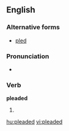 ==English==

===Alternative forms===
* [[pled]] {{i-c|North America and Scottish English}}

===Pronunciation===
* {{IPA|/'plidəd/}}

===Verb===
'''pleaded'''

# {{UK|excepting Scotland}} {{past of|plead}}

[[hu:pleaded]]
[[vi:pleaded]]